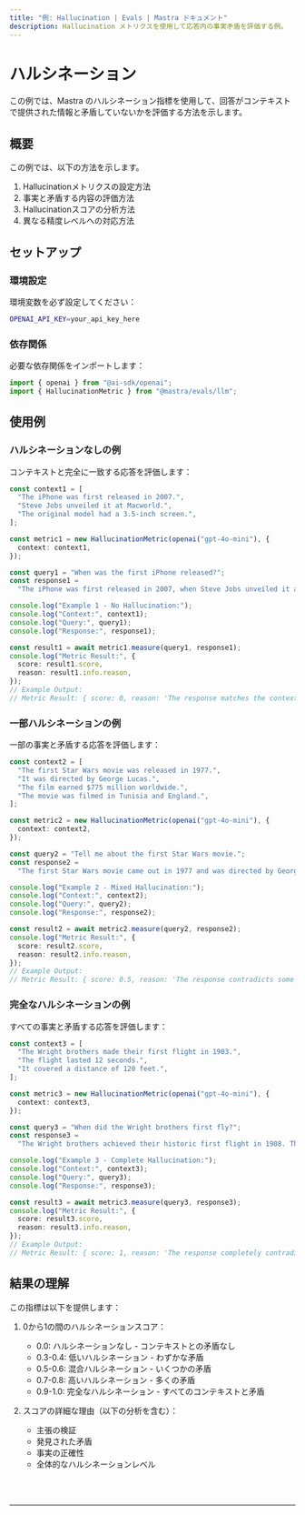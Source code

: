```yaml
---
title: "例: Hallucination | Evals | Mastra ドキュメント"
description: Hallucination メトリクスを使用して応答内の事実矛盾を評価する例。
---
```



# ハルシネーション

この例では、Mastra のハルシネーション指標を使用して、回答がコンテキストで提供された情報と矛盾していないかを評価する方法を示します。

## 概要

この例では、以下の方法を示します。

1. Hallucinationメトリクスの設定方法
2. 事実と矛盾する内容の評価方法
3. Hallucinationスコアの分析方法
4. 異なる精度レベルへの対応方法

## セットアップ

### 環境設定

環境変数を必ず設定してください：

```bash filename=".env"
OPENAI_API_KEY=your_api_key_here
```

### 依存関係

必要な依存関係をインポートします：

```typescript copy showLineNumbers filename="src/index.ts"
import { openai } from "@ai-sdk/openai";
import { HallucinationMetric } from "@mastra/evals/llm";
```

## 使用例

### ハルシネーションなしの例

コンテキストと完全に一致する応答を評価します：

```typescript copy showLineNumbers{5} filename="src/index.ts"
const context1 = [
  "The iPhone was first released in 2007.",
  "Steve Jobs unveiled it at Macworld.",
  "The original model had a 3.5-inch screen.",
];

const metric1 = new HallucinationMetric(openai("gpt-4o-mini"), {
  context: context1,
});

const query1 = "When was the first iPhone released?";
const response1 =
  "The iPhone was first released in 2007, when Steve Jobs unveiled it at Macworld. The original iPhone featured a 3.5-inch screen.";

console.log("Example 1 - No Hallucination:");
console.log("Context:", context1);
console.log("Query:", query1);
console.log("Response:", response1);

const result1 = await metric1.measure(query1, response1);
console.log("Metric Result:", {
  score: result1.score,
  reason: result1.info.reason,
});
// Example Output:
// Metric Result: { score: 0, reason: 'The response matches the context exactly.' }
```

### 一部ハルシネーションの例

一部の事実と矛盾する応答を評価します：

```typescript copy showLineNumbers{31} filename="src/index.ts"
const context2 = [
  "The first Star Wars movie was released in 1977.",
  "It was directed by George Lucas.",
  "The film earned $775 million worldwide.",
  "The movie was filmed in Tunisia and England.",
];

const metric2 = new HallucinationMetric(openai("gpt-4o-mini"), {
  context: context2,
});

const query2 = "Tell me about the first Star Wars movie.";
const response2 =
  "The first Star Wars movie came out in 1977 and was directed by George Lucas. It made over $1 billion at the box office and was filmed entirely in California.";

console.log("Example 2 - Mixed Hallucination:");
console.log("Context:", context2);
console.log("Query:", query2);
console.log("Response:", response2);

const result2 = await metric2.measure(query2, response2);
console.log("Metric Result:", {
  score: result2.score,
  reason: result2.info.reason,
});
// Example Output:
// Metric Result: { score: 0.5, reason: 'The response contradicts some facts in the context.' }
```

### 完全なハルシネーションの例

すべての事実と矛盾する応答を評価します：

```typescript copy showLineNumbers{58} filename="src/index.ts"
const context3 = [
  "The Wright brothers made their first flight in 1903.",
  "The flight lasted 12 seconds.",
  "It covered a distance of 120 feet.",
];

const metric3 = new HallucinationMetric(openai("gpt-4o-mini"), {
  context: context3,
});

const query3 = "When did the Wright brothers first fly?";
const response3 =
  "The Wright brothers achieved their historic first flight in 1908. The flight lasted about 2 minutes and covered nearly a mile.";

console.log("Example 3 - Complete Hallucination:");
console.log("Context:", context3);
console.log("Query:", query3);
console.log("Response:", response3);

const result3 = await metric3.measure(query3, response3);
console.log("Metric Result:", {
  score: result3.score,
  reason: result3.info.reason,
});
// Example Output:
// Metric Result: { score: 1, reason: 'The response completely contradicts the context.' }
```

## 結果の理解

この指標は以下を提供します：

1. 0から1の間のハルシネーションスコア：

   - 0.0: ハルシネーションなし - コンテキストとの矛盾なし
   - 0.3-0.4: 低いハルシネーション - わずかな矛盾
   - 0.5-0.6: 混合ハルシネーション - いくつかの矛盾
   - 0.7-0.8: 高いハルシネーション - 多くの矛盾
   - 0.9-1.0: 完全なハルシネーション - すべてのコンテキストと矛盾

2. スコアの詳細な理由（以下の分析を含む）：
   - 主張の検証
   - 発見された矛盾
   - 事実の正確性
   - 全体的なハルシネーションレベル

<br />
<br />
<hr className="dark:border-[#404040] border-gray-300" />
<br />
<br />
<GithubLink
  link={
    "https://github.com/mastra-ai/mastra/blob/main/examples/basics/evals/hallucination"
  }
/>

